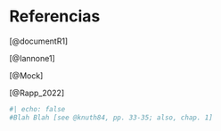 # Referencias {.unnumbered}

::: {#refs}
[@documentR1]

[@Iannone1]

[@Mock]

[@Rapp_2022]
:::


```r
#| echo: false
#Blah Blah [see @knuth84, pp. 33-35; also, chap. 1]
```
